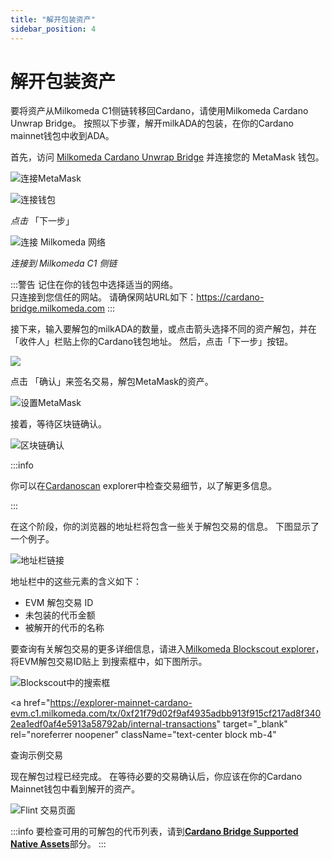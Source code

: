 ```yaml
---
title: "解开包装资产"
sidebar_position: 4
---
```



# 解开包装资产

要将资产从Milkomeda C1侧链转移回Cardano，请使用Milkomeda Cardano Unwrap Bridge。 按照以下步骤，解开milkADA的包装，在你的Cardano mainnet钱包中收到ADA。&#x20;

首先，访问 [Milkomeda Cardano Unwrap Bridge](https://cardano-bridge.milkomeda.com/bridge) 并连接您的 MetaMask 钱包。

![连接MetaMask](/img/connect-metamask.png)

![连接钱包](/img/connect-wallet.png)

_点击_ 「下一步」

![连接 Milkomeda 网络](/img/connect-milkomeda.png)

_连接到 Milkomeda C1 侧链_

:::警告 记住在你的钱包中选择适当的网络。 <br /> 只连接到您信任的网站。 请确保网站URL如下：https://cardano-bridge.milkomeda.com :::

接下来，输入要解包的milkADA的数量，或点击箭头选择不同的资产解包，并在「收件人」栏贴上你的Cardano钱包地址。 然后，点击「下一步」按钮。

<img className="img-full" src={tokenSelection} />

点击 「确认」来签名交易，解包MetaMask的资产。

![设置MetaMask](/img/confirm-metamask.png)

接着，等待区块链确认。

<img className="img-full" src={blockchainConfirmation} alt="区块链确认" />

:::info

你可以在[Cardanoscan](https://cardanoscan.io) explorer中检查交易细节，以了解更多信息。

:::

在这个阶段，你的浏览器的地址栏将包含一些关于解包交易的信息。 下图显示了一个例子。

<img className="img-full" src={addressBar} alt="地址栏链接" />

地址栏中的这些元素的含义如下：

- EVM 解包交易 ID
- 未包装的代币金额
- 被解开的代币的名称

要查询有关解包交易的更多详细信息，请进入[Milkomeda Blockscout explorer](https://explorer-mainnet-cardano-evm.c1.milkomeda.com/)，将EVM解包交易ID贴上 到搜索框中，如下图所示。

<img className="img-full" src={searchBox} alt="Blockscout中的搜索框" />

<a
  href="https://explorer-mainnet-cardano-evm.c1.milkomeda.com/tx/0xf21f79d02f9af4935adbb913f915cf217ad8f3402ea1edf0af4e5913a58792ab/internal-transactions"
  target="_blank"
  rel="noreferrer noopener"
  className="text-center block mb-4"
>
  查询示例交易
</a>

现在解包过程已经完成。 在等待必要的交易确认后，你应该在你的Cardano Mainnet钱包中看到解开的资产。

![Flint 交易页面](/img/flint-transactions.png)

:::info 要检查可用的可解包的代币列表，请到[**Cardano Bridge Supported Native Assets**](./cardano-bridge-supported-native-assets)部分。 :::
